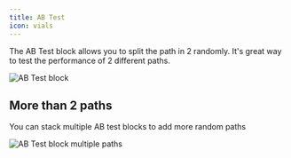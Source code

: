 ```yaml
---
title: AB Test
icon: vials
---
```


The AB Test block allows you to split the path in 2 randomly. It's great way to test the performance of 2 different paths.

<Frame>
  <img src="/images/automation/blocks/logic/abTest.png" alt="AB Test block" />
</Frame>

## More than 2 paths

You can stack multiple AB test blocks to add more random paths

<Frame>
  <img
    src="/images/automation/blocks/logic/abTestMulti.png"
    alt="AB Test block multiple paths"
  />
</Frame>
